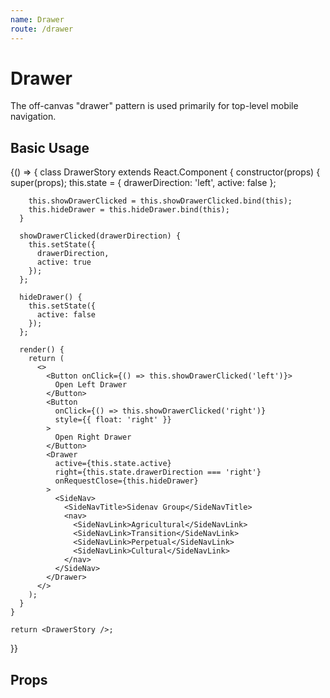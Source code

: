 ```yaml
---
name: Drawer
route: /drawer
---
```





# Drawer

The off-canvas "drawer" pattern is used primarily for top-level mobile
navigation.

## Basic Usage

<Playground>
  {() => {
    class DrawerStory extends React.Component {
      constructor(props) {
        super(props);
        this.state = {
          drawerDirection: 'left',
          active: false
        };
      
        this.showDrawerClicked = this.showDrawerClicked.bind(this);
        this.hideDrawer = this.hideDrawer.bind(this);
      }

      showDrawerClicked(drawerDirection) {
        this.setState({
          drawerDirection,
          active: true
        });
      };

      hideDrawer() {
        this.setState({
          active: false
        });
      };

      render() {
        return (
          <>
            <Button onClick={() => this.showDrawerClicked('left')}>
              Open Left Drawer
            </Button>
            <Button
              onClick={() => this.showDrawerClicked('right')}
              style={{ float: 'right' }}
            >
              Open Right Drawer
            </Button>
            <Drawer
              active={this.state.active}
              right={this.state.drawerDirection === 'right'}
              onRequestClose={this.hideDrawer}
            >
              <SideNav>
                <SideNavTitle>Sidenav Group</SideNavTitle>
                <nav>
                  <SideNavLink>Agricultural</SideNavLink>
                  <SideNavLink>Transition</SideNavLink>
                  <SideNavLink>Perpetual</SideNavLink>
                  <SideNavLink>Cultural</SideNavLink>
                </nav>
              </SideNav>
            </Drawer>
          </>
        );
      }
    }

    return <DrawerStory />;

}}

</Playground>

## Props

<PropsTable of={DrawerPropsTable} />

